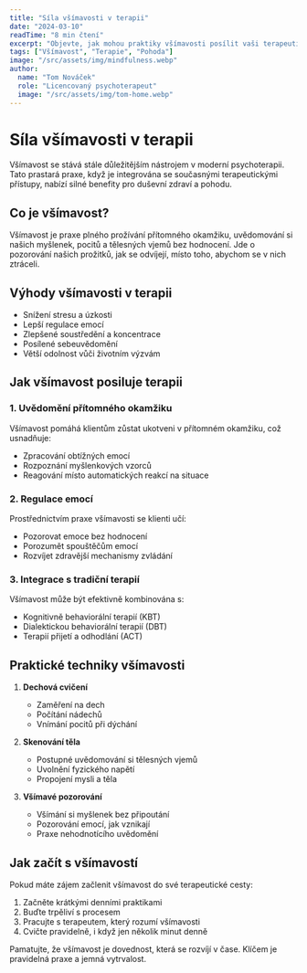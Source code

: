 ```yaml
---
title: "Síla všímavosti v terapii"
date: "2024-03-10"
readTime: "8 min čtení"
excerpt: "Objevte, jak mohou praktiky všímavosti posílit vaši terapeutickou cestu a zlepšit celkovou pohodu."
tags: ["Všímavost", "Terapie", "Pohoda"]
image: "/src/assets/img/mindfulness.webp"
author:
  name: "Tom Nováček"
  role: "Licencovaný psychoterapeut"
  image: "/src/assets/img/tom-home.webp"
---
```


# Síla všímavosti v terapii

Všímavost se stává stále důležitějším nástrojem v moderní psychoterapii. Tato prastará praxe, když je integrována se současnými terapeutickými přístupy, nabízí silné benefity pro duševní zdraví a pohodu.

## Co je všímavost?

Všímavost je praxe plného prožívání přítomného okamžiku, uvědomování si našich myšlenek, pocitů a tělesných vjemů bez hodnocení. Jde o pozorování našich prožitků, jak se odvíjejí, místo toho, abychom se v nich ztráceli.

## Výhody všímavosti v terapii

- Snížení stresu a úzkosti
- Lepší regulace emocí
- Zlepšené soustředění a koncentrace
- Posílené sebeuvědomění
- Větší odolnost vůči životním výzvám

## Jak všímavost posiluje terapii

### 1. Uvědomění přítomného okamžiku

Všímavost pomáhá klientům zůstat ukotveni v přítomném okamžiku, což usnadňuje:
- Zpracování obtížných emocí
- Rozpoznání myšlenkových vzorců
- Reagování místo automatických reakcí na situace

### 2. Regulace emocí

Prostřednictvím praxe všímavosti se klienti učí:
- Pozorovat emoce bez hodnocení
- Porozumět spouštěčům emocí
- Rozvíjet zdravější mechanismy zvládání

### 3. Integrace s tradiční terapií

Všímavost může být efektivně kombinována s:
- Kognitivně behaviorální terapií (KBT)
- Dialektickou behaviorální terapií (DBT)
- Terapií přijetí a odhodlání (ACT)

## Praktické techniky všímavosti

1. **Dechová cvičení**
   - Zaměření na dech
   - Počítání nádechů
   - Vnímání pocitů při dýchání

2. **Skenování těla**
   - Postupné uvědomování si tělesných vjemů
   - Uvolnění fyzického napětí
   - Propojení mysli a těla

3. **Všímavé pozorování**
   - Všímání si myšlenek bez připoutání
   - Pozorování emocí, jak vznikají
   - Praxe nehodnotícího uvědomění

## Jak začít s všímavostí

Pokud máte zájem začlenit všímavost do své terapeutické cesty:

1. Začněte krátkými denními praktikami
2. Buďte trpěliví s procesem
3. Pracujte s terapeutem, který rozumí všímavosti
4. Cvičte pravidelně, i když jen několik minut denně

Pamatujte, že všímavost je dovednost, která se rozvíjí v čase. Klíčem je pravidelná praxe a jemná vytrvalost. 